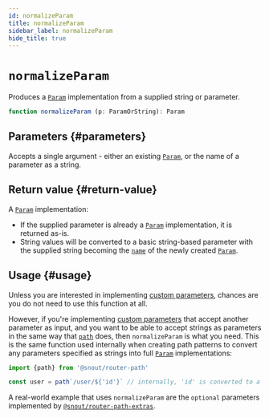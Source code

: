 ```yaml
---
id: normalizeParam
title: normalizeParam
sidebar_label: normalizeParam
hide_title: true
---
```


# `normalizeParam`

Produces a [`Param`] implementation from a supplied string or parameter.

```ts no-transpile
function normalizeParam (p: ParamOrString): Param
```

## Parameters {#parameters}

Accepts a single argument - either an existing [`Param`], or the name of a
parameter as a string.

## Return value {#return-value}

A [`Param`] implementation:

- If the supplied parameter is already a [`Param`] implementation, it is
  returned as-is.
- String values will be converted to a basic string-based parameter with the
  supplied string becoming the [`name`] of the newly created [`Param`].

## Usage {#usage}

Unless you are interested in implementing [custom parameters], chances are you
do not need to use this function at all.

However, if you're implementing [custom parameters] that accept another
parameter as input, and you want to be able to accept strings as parameters in
the same way that [`path`] does, then `normalizeParam` is what you need. This is
the same function used internally when creating path patterns to convert any
parameters specified as strings into full [`Param`] implementations:

```ts no-transpile
import {path} from '@snout/router-path'

const user = path`/user/${'id'}` // internally, 'id' is converted to a Param using normalizeParam
```

A real-world example that uses `normalizeParam` are the `optional` parameters
implemented by [`@snout/router-path-extras`].

<!-- References -->

[`name`]: type/Param.mdx#property-name
[`param`]: type/Param.mdx
[`path`]: path.mdx
[custom parameters]: ../guides/custom-parameters.mdx

[`@snout/router-path-extras`]: https://snout.dev/router-path-extras
